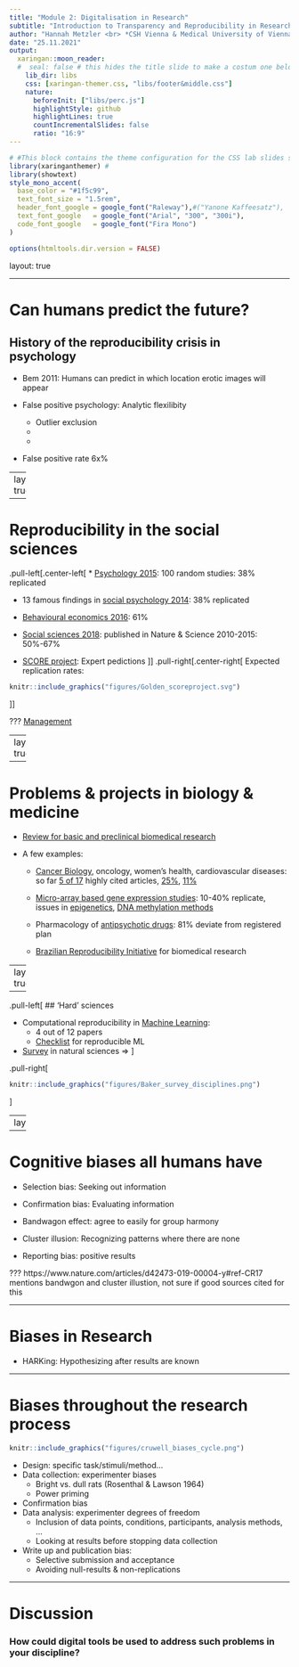 ```yaml
---
title: "Module 2: Digitalisation in Research" 
subtitle: "Introduction to Transparency and Reproducibility in Research"
author: "Hannah Metzler <br> *CSH Vienna & Medical University of Vienna*"
date: "25.11.2021"
output:
  xaringan::moon_reader:
  #  seal: false # this hides the title slide to make a costum one below
    lib_dir: libs 
    css: [xaringan-themer.css, "libs/footer&middle.css"]
    nature:
      beforeInit: ["libs/perc.js"]
      highlightStyle: github
      highlightLines: true
      countIncrementalSlides: false
      ratio: "16:9"
---
```


```r
# #This block contains the theme configuration for the CSS lab slides style
library(xaringanthemer) #
library(showtext)
style_mono_accent(
  base_color = "#1f5c99",
  text_font_size = "1.5rem",
  header_font_google = google_font("Raleway"),#("Yanone Kaffeesatz"),
  text_font_google   = google_font("Arial", "300", "300i"),
  code_font_google   = google_font("Fira Mono")
)
```

```r
options(htmltools.dir.version = FALSE)
```

layout: true

---

# Can humans predict the future? 
## History of the reproducibility crisis in psychology

* Bem 2011: Humans can predict in which location erotic images will appear

* False positive psychology: Analytic flexilibity 
  * Outlier exclusion
  * 
  * 
  
* False positive rate 6x%

---
layout: true
<div class="my-footer"><span>
<a> Open Science Collaboration 2015; Klein et al. 2014; Camerer et al. 2018; Camerer et al. 2016; Hensel 2021; Gordon et al. 2020
</a></span></div>

---

# Reproducibility in the social sciences

.pull-left[.center-left[
* [Psychology 2015](http://science.sciencemag.org/content/349/6251/aac4716): 100 random studies: 38% replicated

* 13 famous findings in [social psychology 2014](https://econtent.hogrefe.com/doi/10.1027/1864-9335/a000178): 38% replicated

* [Behavioural economics 2016](http://science.sciencemag.org/content/351/6280/1433): 61%

* [Social sciences 2018](https://www.nature.com/articles/s41562-018-0399-z): published in Nature & Science 2010-2015: 50%-67%

* [SCORE project](https://royalsocietypublishing.org/doi/10.1098/rsos.200566): Expert pedictions
]]
.pull-right[.center-right[
Expected replication rates: 
```r
knitr::include_graphics("figures/Golden_scoreproject.svg")
```
]]
    
    
???
[Management](https://www.sciencedirect.com/science/article/pii/S0263237321000025?dgcid=rss_sd_all)

---
layout: true
<div class="my-footer"><span>
<a> Begley & Ioannidis 2015; Errington et al. 2014; Prinz et al. 2011; Begley & Ellis 2012;  Francis, 2014; Ioannidis et al. 2009;   Lancee et al. 2017;<br> Amara & Neves 2021
</a></span></div>

---

# Problems & projects in biology & medicine

* [Review for basic and preclinical biomedical research](http://circres.ahajournals.org/content/116/1/116)
* A few examples: 

  * [Cancer Biology](https://elifesciences.org/articles/04333), oncology, women's health, cardiovascular diseases: so far [5 of 17](https://www.nature.com/articles/d41586-021-02486-7?proof=t%C2%A0) highly cited articles, [25%](https://www.nature.com/articles/nrd3439-c1?linkId=33568131), [11%](https://www.nature.com/articles/483531a#Tab1)
  
  * [Micro-array based gene expression studies](https://pubmed.ncbi.nlm.nih.gov/19174838/): 10-40% replicate, <br> issues in [epigenetics](http://www.genetics.org/content/198/2/449), [DNA methylation methods](https://www.sciencedirect.com/science/article/pii/S2666389920300143)
  
  * Pharmacology of [antipsychotic drugs](https://www.nature.com/articles/tp2017203): 81% deviate from registered plan
  
  * [Brazilian Reproducibility Initiative](https://www.nature.com/articles/d41586-021-02486-7?proof=t%C2%A0) for biomedical research

---
layout: true
<div class="my-footer"><span>
<a> Kapoor & Narazanan 2021; Baker 2016
</a></span></div>

---

.pull-left[
## 'Hard' sciences

* Computational reproducibility in [Machine Learning](https://reproducible.cs.princeton.edu/): 
  * 4 out of 12 papers 
  * [Checklist](https://www.cs.mcgill.ca/~jpineau/ReproducibilityChecklist.pdf) for reproducible ML

* [Survey](https://www.nature.com/articles/533452a) in natural sciences =>
]

.pull-right[

```r
knitr::include_graphics("figures/Baker_survey_disciplines.png")
```
]

---
layout:true

---

# Cognitive biases all humans have

* Selection bias: Seeking out information

* Confirmation bias: Evaluating information

* Bandwagon effect: agree to easily for group harmony

* Cluster illusion: Recognizing patterns where there are none

* Reporting bias: positive results

???
https://www.nature.com/articles/d42473-019-00004-y#ref-CR17 mentions bandwgon and cluster illustion, not sure if good sources cited for this

---

# Biases in Research

* HARKing: Hypothesizing after results are known


---

# Biases throughout the research process

```r
knitr::include_graphics("figures/cruwell_biases_cycle.png")
```

* Design: specific task/stimuli/method… 
* Data collection: experimenter biases
  * Bright vs. dull rats (Rosenthal & Lawson 1964)
  * Power priming
* Confirmation bias
* Data analysis: experimenter degrees of freedom 
  * Inclusion of data points, conditions, participants, analysis methods, …
  * Looking at results before stopping data collection
* Write up and publication bias: 
  * Selective submission and acceptance
  * Avoiding null-results & non-replications

---

# Discussion

### How could digital tools be used to address such problems in your discipline?